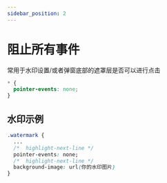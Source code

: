 ---
sidebar_position: 2
---

# 阻止所有事件

常用于水印设置/或者弹窗底部的遮罩层是否可以进行点击

```css
* {
  pointer-events: none;
}
```

## 水印示例

```css title="styles.css"
.watermark {
  ...
  /*  highlight-next-line */
  pointer-events: none;
  /*  highlight-next-line */
  background-image: url(你的水印图片)
}
```
